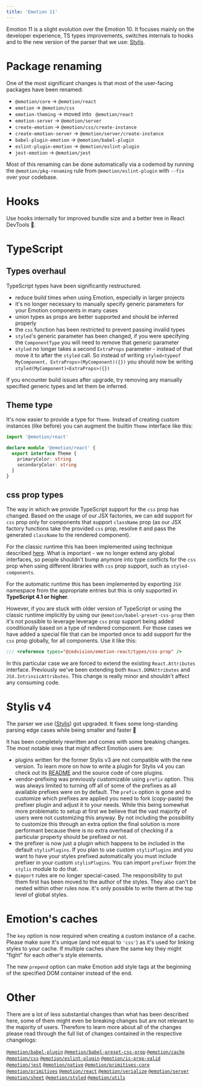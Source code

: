 ```yaml
---
title: 'Emotion 11'
---
```


Emotion 11 is a slight evolution over the Emotion 10. It focuses mainly on the developer experience, TS types improvements, switches internals to hooks and to the new version of the parser that we use: [Stylis](https://github.com/thysultan/stylis.js).

# Package renaming

One of the most significant changes is that most of the user-facing packages have been renamed:
- `@emotion/core` → `@emotion/react`
- `emotion` → `@emotion/css`
- `emotion-theming` → moved into ` @emotion/react`
- `emotion-server` → `@emotion/server`
- `create-emotion` → `@emotion/css/create-instance`
- `create-emotion-server` → `@emotion/server/create-instance`
- `babel-plugin-emotion` → `@emotion/babel-plugin`
- `eslint-plugin-emotion` → `@emotion/eslint-plugin`
- `jest-emotion` → `@emotion/jest`

Most of this renaming can be done automatically via a codemod by running the `@emotion/pkg-renaming` rule from `@emotion/eslint-plugin` with `--fix` over your codebase.

# Hooks

Use hooks internally for improved bundle size and a better tree in React DevTools 🎉.

# TypeScript

## Types overhaul

TypeScript types have been significantly restructured.

- reduce build times when using Emotion, especially in larger projects
- it's no longer necessary to manually specify generic parameters for your Emotion components in many cases
- union types as props are better supported and should be inferred properly
- the `css` function has been restricted to prevent passing invalid types
- `styled`'s generic parameter has been changed, if you were specifying the `ComponentType` you will need to remove that generic parameter
- `styled` no longer takes a second `ExtraProps` parameter - instead of that move it to after the `styled` call. So instead of writing `styled<typeof MyComponent, ExtraProps>(MyComponent)({})` you should now be writing `styled(MyComponent)<ExtraProps>({})`

If you encounter build issues after upgrade, try removing any manually specified generic types and let them be inferred.

## Theme type

It's now easier to provide a type for `Theme`. Instead of creating custom instances (like before) you can augment the builtin `Theme` interface like this:

```ts
import '@emotion/react'

declare module '@emotion/react' {
  export interface Theme {
    primaryColor: string
    secondaryColor: string
  }
}
```

## css prop types

The way in which we provide TypeScript support for the `css` prop has changed. Based on the usage of our JSX factories, we can add support for `css` prop only for components that support `className` prop (as our JSX factory functions take the provided `css` prop, resolve it and pass the generated `className` to the rendered component).

For the classic runtime this has been implemented using technique described [here](https://www.typescriptlang.org/docs/handbook/jsx.html#factory-functions). What is important - we no longer extend any global interfaces, so people shouldn't bump anymore into type conflicts for the `css` prop when using different libraries with `css` prop support, such as `styled-components`.

For the automatic runtime this has been implemented by exporting `JSX` namespace from the appropriate entries but this is only supported in **TypeScript 4.1 or higher**.

However, if you are stuck with older version of TypeScript or using the classic runtime implicitly by using our `@emotion/babel-preset-css-prop` then it's not possible to leverage leverage `css` prop support being added conditionally based on a type of rendered component. For those cases we have added a special file that can be imported once to add support for the `css` prop globally, for all components. Use it like this:

```ts
/// <reference types="@zedvision/emotion-react/types/css-prop" />
```

In this particular case we are forced to extend the existing `React.Attributes` interface. Previously we've been extending both `React.DOMAttributes` and `JSX.IntrinsicAttributes`. This change is really minor and shouldn't affect any consuming code.

# Stylis v4

The parser we use ([Stylis](https://github.com/thysultan/stylis.js)) got upgraded. It fixes some long-standing parsing edge cases while being smaller and faster 🚀

It has been completely rewritten and comes with some breaking changes. The most notable ones that might affect Emotion users are:

- plugins written for the former Stylis v3 are not compatible with the new version. To learn more on how to write a plugin for Stylis v4 you can check out its [README](https://github.com/thysultan/stylis.js#middleware) and the source code of core plugins.
- vendor-prefixing was previously customizable using `prefix` option. This was always limited to turning off all of some of the prefixes as all available prefixes were on by default. The `prefix` option is gone and to customize which prefixes are applied you need to fork (copy-paste) the prefixer plugin and adjust it to your needs. While this being somewhat more problematic to setup at first we believe that the vast majority of users were not customizing this anyway. By not including the possibility to customize this through an extra option the final solution is more performant because there is no extra overhead of checking if a particular property should be prefixed or not.
- the prefixer is now just a plugin which happens to be included in the default `stylisPlugins`. If you plan to use custom `stylisPlugins` and you want to have your styles prefixed automatically you must include prefixer in your custom `stylisPlugins`. You can import `prefixer` from the `stylis` module to do that.
- `@import` rules are no longer special-cased. The responsibility to put them first has been moved to the author of the styles. They also can't be nested within other rules now. It's only possible to write them at the top level of global styles.

# Emotion's caches

The `key` option is now required when creating a custom instance of a cache. Please make sure it's unique (and not equal to `'css'`) as it's used for linking styles to your cache. If multiple caches share the same key they might "fight" for each other's style elements.

The new `prepend` option can make Emotion add style tags at the beginning of the specified DOM container instead of the end.

# Other

There are a lot of less substantial changes than what has been described here, some of them might even be breaking changes but are not relevant to the majority of users. Therefore to learn more about all of the changes please read through the full list of changes contained in the respective changelogs:

[`@emotion/babel-plugin`](https://github.com/@zedvision/emotion-js/emotion/blob/master/packages/babel-plugin/CHANGELOG.md#1100)
[`@emotion/babel-preset-css-prop`](https://github.com/@zedvision/emotion-js/emotion/blob/master/packages/babel-preset-css-prop/CHANGELOG.md#1100)
[`@emotion/cache`](https://github.com/@zedvision/emotion-js/emotion/blob/master/packages/cache/CHANGELOG.md#1100)
[`@emotion/css`](https://github.com/@zedvision/emotion-js/emotion/blob/master/packages/css/CHANGELOG.md#1100)
[`@emotion/eslint-plugin`](https://github.com/@zedvision/emotion-js/emotion/blob/master/packages/eslint-plugin/CHANGELOG.md#1100)
[`@emotion/is-prop-valid`](https://github.com/@zedvision/emotion-js/emotion/blob/master/packages/is-prop-valid/CHANGELOG.md#100)
[`@emotion/jest`](https://github.com/@zedvision/emotion-js/emotion/blob/master/packages/jest/CHANGELOG.md#1100)
[`@emotion/native`](https://github.com/@zedvision/emotion-js/emotion/blob/master/packages/native/CHANGELOG.md#1100)
[`@emotion/primitives-core`](https://github.com/@zedvision/emotion-js/emotion/blob/master/packages/primitives-core/CHANGELOG.md#1100)
[`@emotion/primitives`](https://github.com/@zedvision/emotion-js/emotion/blob/master/packages/primitives/CHANGELOG.md#1100)
[`@emotion/react`](https://github.com/@zedvision/emotion-js/emotion/blob/master/packages/react/CHANGELOG.md#1100)
[`@emotion/serialize`](https://github.com/@zedvision/emotion-js/emotion/blob/master/packages/serialize/CHANGELOG.md#100)
[`@emotion/server`](https://github.com/@zedvision/emotion-js/emotion/blob/master/packages/server/CHANGELOG.md#1100)
[`@emotion/sheet`](https://github.com/@zedvision/emotion-js/emotion/blob/master/packages/sheet/CHANGELOG.md#100)
[`@emotion/styled`](https://github.com/@zedvision/emotion-js/emotion/blob/master/packages/styled/CHANGELOG.md#1100)
[`@emotion/utils`](https://github.com/@zedvision/emotion-js/emotion/blob/master/packages/utils/CHANGELOG.md#100)
